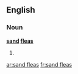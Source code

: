 ==English==

===Noun===
'''[[sand]] [[flea]]s'''

# {{context|US}} {{plural of|sand flea}}

[[ar:sand fleas]]
[[fr:sand fleas]]